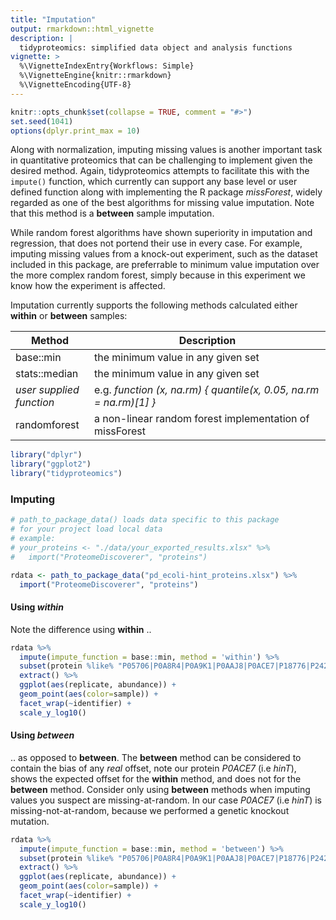 ```yaml
---
title: "Imputation"
output: rmarkdown::html_vignette
description: |
  tidyproteomics: simplified data object and analysis functions
vignette: >
  %\VignetteIndexEntry{Workflows: Simple}
  %\VignetteEngine{knitr::rmarkdown}
  %\VignetteEncoding{UTF-8}
---
```


```r
knitr::opts_chunk$set(collapse = TRUE, comment = "#>")
set.seed(1041)
options(dplyr.print_max = 10)
```

Along with normalization, imputing missing values is another important task in quantitative proteomics that can be challenging to implement given the desired method. Again, tidyproteomics attempts to facilitate this with the `impute()` function, which currently can support any base level or user defined function along with implementing the R package *missForest*, widely regarded as one of the best algorithms for missing value imputation. Note that this method is a **between** sample imputation.

While random forest algorithms have shown superiority in imputation and regression, that does not portend their use in every case. For example, imputing missing values from a knock-out experiment, such as the dataset included in this package, are preferrable to minimum value imputation over the more complex random forest, simply because in this experiment we know how the experiment is affected.

Imputation currently supports the following methods calculated either **within** or **between** samples:

| Method                    | Description                                                        |
|------------------|------------------------------------------------------|
| base::min                 | the minimum value in any given set                                 |
| stats::median             | the minimum value in any given set                                 |
| *user supplied function*  | e.g. *function (x, na.rm) { quantile(x, 0.05, na.rm = na.rm)[1] }* |
| randomforest              | a non-linear random forest implementation of missForest            |

```r
library("dplyr")
library("ggplot2")
library("tidyproteomics")
```

### Imputing

```r
# path_to_package_data() loads data specific to this package
# for your project load local data
# example: 
# your_proteins <- "./data/your_exported_results.xlsx" %>%
#   import("ProteomeDiscoverer", "proteins")

rdata <- path_to_package_data("pd_ecoli-hint_proteins.xlsx") %>%
  import("ProteomeDiscoverer", "proteins")
```

#### Using *within*

Note the difference using **within** ..

```r

rdata %>% 
  impute(impute_function = base::min, method = 'within') %>%
  subset(protein %like% "P05706|P0A8R4|P0A9K1|P0AAJ8|P0ACE7|P18776|P24252|P31826|P32674") %>% 
  extract() %>%
  ggplot(aes(replicate, abundance)) +
  geom_point(aes(color=sample)) +
  facet_wrap(~identifier) +
  scale_y_log10()
```

#### Using *between*

.. as opposed to **between**. The **between** method can be considered to contain the bias of any *real* offset, note our protein *P0ACE7* (i.e *hinT*), shows the expected offset for the **within** method, and does not for the **between** method. Consider only using **between** methods when imputing values you suspect are missing-at-random. In our case *P0ACE7* (i.e *hinT*) is missing-not-at-random, because we performed a genetic knockout mutation.

```r

rdata %>% 
  impute(impute_function = base::min, method = 'between') %>%
  subset(protein %like% "P05706|P0A8R4|P0A9K1|P0AAJ8|P0ACE7|P18776|P24252|P31826|P32674") %>% 
  extract() %>%
  ggplot(aes(replicate, abundance)) +
  geom_point(aes(color=sample)) +
  facet_wrap(~identifier) +
  scale_y_log10()
```
